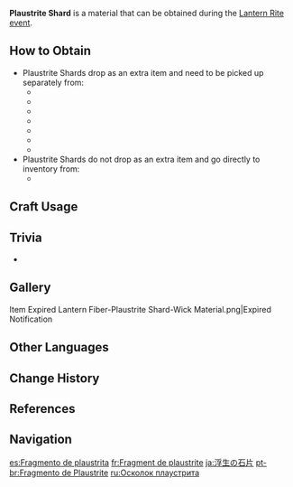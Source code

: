 {{Item Infobox
|id           = 200003
|image        = Item Plaustrite Shard.png
|type         = Lantern Rite Materials
|group        = Event Items
|invCategory  = Materials
|event        = Lantern Rite
|quality      = 3
|description  = Used in Lantern Rite as material with which to construct Xiao Lanterns.<br>A mysterious shard of elemental rock that can float by itself. It is the secret to the flying lanterns. It is also said to be the thing that powers the Jade Chamber's floating mechanism.
|source1      = Harvestable Ores
|source2      = [[Geovishap Hatchling]]s, [[Geovishap]]s, and [[Stonehide Lawachurl]]s
}}
{{About|the event material|plaustrite in general|Plaustrite}}
'''Plaustrite Shard''' is a material that can be obtained during the [[Lantern Rite]] [[event]].

==How to Obtain==
* Plaustrite Shards drop as an extra item and need to be picked up separately from:
** {{Item|Iron Chunk|30}}
** {{Item|White Iron Chunk|30}}
** {{Item|Crystal Chunk|30}}
** {{Item|Magical Crystal Chunk|30}}
** {{Item|Starsilver|30}}
** {{Item|Electro Crystal|30}}
** {{Item|Noctilucous Jade|30}}
* Plaustrite Shards do not drop as an extra item and go directly to inventory from:
** {{Item|Cor Lapis|30}}

==Craft Usage==
{{Craft Usage}}

==Trivia==
* {{Related Items|type=variant}}

==Gallery==
<gallery>
Item Expired Lantern Fiber-Plaustrite Shard-Wick Material.png|Expired Notification
</gallery>

==Other Languages==
{{Other Languages
|default_hidden = 1
|en      = Plaustrite Shard
|zhs     = 浮生石片
|zhs_rm  = Fúshēng Shípiàn
|zht     = 浮生石片
|zht_rm  = Fúshēng Shípiàn
|ja      = 浮生の石片
|ja_rm   = Fujou no Sekihen<ref>{{Ref/Quest|Friendships, Wishes, and Regrets|note=Japanese Voice-Over}}</ref>
|ko      = {{tt|부유석|浮遊石}} {{tt|파편|破片}}
|es      = Fragmento de plaustrita
|fr      = Fragment de plaustrite
|ru      = Осколок плаустрита
|th      = Plaustrite Shard
|vi      = Mảnh Phù Sinh Thạch
|de      = Plaustritbröckchen
|id      = Plaustrite Shard
|pt      = Fragmento de Plaustrite
}}

==Change History==
{{Change History|1.3}}

==References==
{{Reflist}}

==Navigation==
{{Material Navbox|type=Crafting Materials}}

[[es:Fragmento de plaustrita]]
[[fr:Fragment de plaustrite]]
[[ja:浮生の石片]]
[[pt-br:Fragmento de Plaustrite]]
[[ru:Осколок плаустрита]]